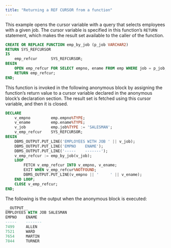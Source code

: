 ```yaml
---
title: "Returning a REF CURSOR from a function"
---
```


<div id="returning_a_ref_cursor_from_a_function" class="registered_link"></div>

This example opens the cursor variable with a query that selects employees with a given job. The cursor variable is specified in this function’s `RETURN` statement, which makes the result set available to the caller of the function.

```sql
CREATE OR REPLACE FUNCTION emp_by_job (p_job VARCHAR2)
RETURN SYS_REFCURSOR
IS
    emp_refcur      SYS_REFCURSOR;
BEGIN
    OPEN emp_refcur FOR SELECT empno, ename FROM emp WHERE job = p_job;
    RETURN emp_refcur;
END;
```

This function is invoked in the following anonymous block by assigning the function’s return value to a cursor variable declared in the anonymous block’s declaration section. The result set is fetched using this cursor variable, and then it is closed.

```sql
DECLARE
    v_empno         emp.empno%TYPE;
    v_ename         emp.ename%TYPE;
    v_job           emp.job%TYPE := 'SALESMAN';
    v_emp_refcur    SYS_REFCURSOR;
BEGIN
    DBMS_OUTPUT.PUT_LINE('EMPLOYEES WITH JOB ' || v_job);
    DBMS_OUTPUT.PUT_LINE('EMPNO    ENAME');
    DBMS_OUTPUT.PUT_LINE('-----    -------');
    v_emp_refcur := emp_by_job(v_job);
    LOOP
        FETCH v_emp_refcur INTO v_empno, v_ename;
        EXIT WHEN v_emp_refcur%NOTFOUND;
        DBMS_OUTPUT.PUT_LINE(v_empno || '     ' || v_ename);
    END LOOP;
    CLOSE v_emp_refcur;
END;
```

The following is the output when the anonymous block is executed:

```sql
__OUTPUT__
EMPLOYEES WITH JOB SALESMAN
EMPNO    ENAME
-----    -------
7499     ALLEN
7521     WARD
7654     MARTIN
7844     TURNER
```
